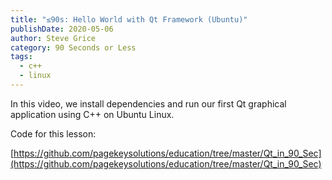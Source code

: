 ```yaml
---
title: "≤90s: Hello World with Qt Framework (Ubuntu)"
publishDate: 2020-05-06
author: Steve Grice
category: 90 Seconds or Less
tags:
  - c++
  - linux
---
```


In this video, we install dependencies and run our first Qt graphical application using C++ on Ubuntu Linux.


<BlogYoutubeVideo videoId="d1JGsHc1NGA" />

Code for this lesson:

[https://github.com/pagekeysolutions/education/tree/master/Qt_in_90_Sec](https://github.com/pagekeysolutions/education/tree/master/Qt_in_90_Sec)